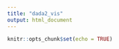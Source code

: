 ```yaml
---
title: "dada2_vis"
output: html_document
---
```


```r
knitr::opts_chunk$set(echo = TRUE)
```


